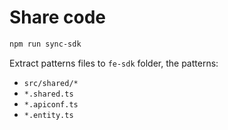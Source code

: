 # Share code

```sh npm2yarn
npm run sync-sdk
```

Extract patterns files to `fe-sdk` folder, the patterns:

- `src/shared/*`
- `*.shared.ts`
- `*.apiconf.ts`
- `*.entity.ts`